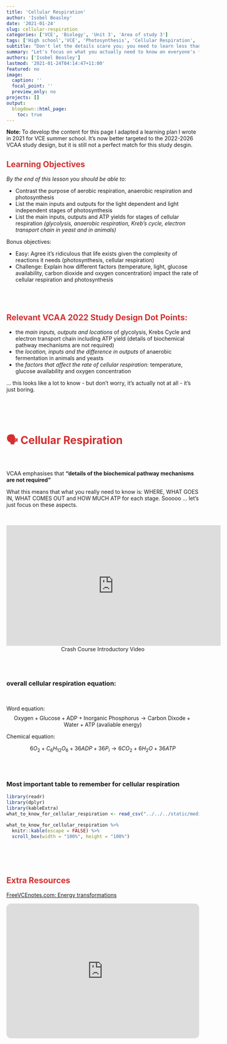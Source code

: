 ```yaml
---
title: 'Cellular Respiration'
author: 'Isobel Beasley'
date: '2021-01-24'
slug: cellular-respiration
categories: ['VCE', 'Biology', 'Unit 3', 'Area of study 3']
tags: ['High school','VCE', 'Photosynthesis', 'Cellular Respiration', 'Tutoring']
subtitle: "Don't let the details scare you; you need to learn less than you might think"
summary: "Let's focus on what you actually need to know on everyone's favourite VCE Biology topic (sarcasm btw)"
authors: ['Isobel Beasley']
lastmod: '2021-01-24T04:14:47+11:00'
featured: no
image:
  caption: ''
  focal_point: ''
  preview_only: no
projects: []
output:
  blogdown::html_page:
    toc: true
---
```


<aside>

<b> Note: </b> To develop the content for this page I adapted a learning plan I wrote in 2021 for VCE summer school. It's now better targeted to the 2022-2026 VCAA study design, but it is still not a perfect match for this study desgin. 

</aside>


<h2 style="color:#D32F2F"> Learning Objectives </h2>

*By the end of this lesson you should be able to:* 

- Contrast the purpose of aerobic respiration, anaerobic respiration and photosynthesis
- List the main inputs and outputs for the light dependent and light independent stages of photosynthesis
- List the main inputs, outputs and ATP yields for stages of cellular respiration *(glycolysis, anaerobic respiration, Kreb's cycle, electron transport chain in yeast and in animals)*

Bonus objectives:

- Easy: Agree it's ridiculous that life exists given the complexity of reactions it needs (photosynthesis, cellular respiration)
- Challenge: Explain how different factors (temperature,  light, glucose availability, carbon dioxide and oxygen concentration) impact the rate of cellular respiration and photosynthesis

<br>
<br>

<h2 style="color:#D32F2F">
Relevant VCAA 2022 Study Design Dot Points:    
</h2> 

- the *main inputs, outputs and locations* of glycolysis, Krebs Cycle and electron transport chain including ATP yield (details of biochemical pathway mechanisms are not required)
- the *location, inputs and the difference in outputs* of anaerobic fermentation in animals and yeasts 
- the *factors that affect the rate of cellular respiration*: temperature, glucose availability and oxygen concentration

... this looks like a lot to know - but don't worry, it's actually not at all - it's just boring.           

<br>
<br>
<br> 


<h1 style="color:#D32F2F">
🗣️ Cellular Respiration
</h1>
<br>

<aside>

VCAA emphasises that <b> "details of the biochemical pathway mechanisms are not required" </b>

</aside>

What this means that what you really need to know is: WHERE, WHAT GOES IN, WHAT COMES OUT and HOW MUCH ATP for each stage. Sooooo ... let's just focus on these aspects.  

<br>


<center>
<iframe width="560" height="315" src="https://www.youtube-nocookie.com/embed/00jbG_cfGuQ?si=y1DN1fHdbr-uKakK" title="YouTube video player" frameborder="0" allow="accelerometer; autoplay; clipboard-write; encrypted-media; gyroscope; picture-in-picture; web-share" allowfullscreen></iframe>

<br> 
Crash Course Introductory Video 
</center>

<br>
<br>

<h3>
overall cellular respiration equation:
</h3> 

<br> 

Word equation:
$$ \text{Oxygen} + \text{Glucose} + \text{ADP} + \text{Inorganic Phosphorus} → \text{Carbon Dixode} + \text{Water} + \text{ATP (avaliable energy)} $$ 



Chemical equation:

$$ 6O_{2} + C_{6}H_{12}O_{6} + 36ADP + 36P_{i} → 6CO_{2} + 6H_{2}O + 36ATP $$


<br> 
<br> 

<h3> Most important table to remember for cellular respiration </h3>

```r

library(readr)
library(dplyr)
library(kableExtra)
what_to_know_for_cellular_respiration <- read_csv("../../../static/media/tables/what-to-know-for-cellular-respiration.csv")
```

```r

what_to_know_for_cellular_respiration %>% 
  knitr::kable(escape = FALSE) %>% 
  scroll_box(width = "100%", height = "100%")

```

<br>
<br>
<br> 

<h2 style="color:#D32F2F"> Extra Resources </h2>

[FreeVCEnotes.com: Energy transformations](https://freevcenotes.com/biology/notes/energy-transformations)

<iframe style="border-radius:12px" src="https://open.spotify.com/embed/episode/4J1PVX5P6Kcw0C1wXSnYKI?utm_source=generator" width="100%" height="352" frameBorder="0" allowfullscreen="" allow="autoplay; clipboard-write; encrypted-media; fullscreen; picture-in-picture" loading="lazy"></iframe>


<br>
<br> 